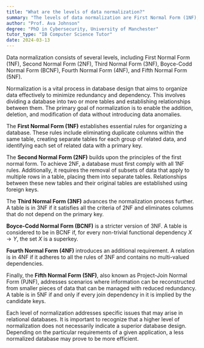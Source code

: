 ```yaml
---
title: "What are the levels of data normalization?"
summary: "The levels of data normalization are First Normal Form (1NF), Second Normal Form (2NF), Third Normal Form (3NF), Boyce-Codd Normal Form (BCNF), Fourth Normal Form (4NF), and Fifth Normal Form (5NF)."
author: "Prof. Ava Johnson"
degree: "PhD in Cybersecurity, University of Manchester"
tutor_type: "IB Computer Science Tutor"
date: 2024-03-13
---
```


Data normalization consists of several levels, including First Normal Form (1NF), Second Normal Form (2NF), Third Normal Form (3NF), Boyce-Codd Normal Form (BCNF), Fourth Normal Form (4NF), and Fifth Normal Form (5NF). 

Normalization is a vital process in database design that aims to organize data effectively to minimize redundancy and dependency. This involves dividing a database into two or more tables and establishing relationships between them. The primary goal of normalization is to enable the addition, deletion, and modification of data without introducing data anomalies.

The **First Normal Form (1NF)** establishes essential rules for organizing a database. These rules include eliminating duplicate columns within the same table, creating separate tables for each group of related data, and identifying each set of related data with a primary key.

The **Second Normal Form (2NF)** builds upon the principles of the first normal form. To achieve 2NF, a database must first comply with all 1NF rules. Additionally, it requires the removal of subsets of data that apply to multiple rows in a table, placing them into separate tables. Relationships between these new tables and their original tables are established using foreign keys.

The **Third Normal Form (3NF)** advances the normalization process further. A table is in 3NF if it satisfies all the criteria of 2NF and eliminates columns that do not depend on the primary key.

**Boyce-Codd Normal Form (BCNF)** is a stricter version of 3NF. A table is considered to be in BCNF if, for every non-trivial functional dependency $X \to Y$, the set $X$ is a superkey.

**Fourth Normal Form (4NF)** introduces an additional requirement. A relation is in 4NF if it adheres to all the rules of 3NF and contains no multi-valued dependencies.

Finally, the **Fifth Normal Form (5NF)**, also known as Project-Join Normal Form (PJNF), addresses scenarios where information can be reconstructed from smaller pieces of data that can be managed with reduced redundancy. A table is in 5NF if and only if every join dependency in it is implied by the candidate keys.

Each level of normalization addresses specific issues that may arise in relational databases. It is important to recognize that a higher level of normalization does not necessarily indicate a superior database design. Depending on the particular requirements of a given application, a less normalized database may prove to be more efficient.
    